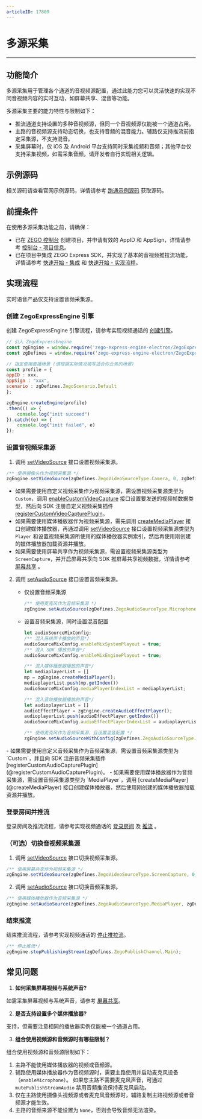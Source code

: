 ```yaml
---
articleID: 17809
---
```

# 多源采集

- - -
## 功能简介

多源采集用于管理各个通道的音视频源配置，通过此能力您可以灵活快速的实现不同音视频内容的实时互动，如屏幕共享、混音等功能。

多源采集主要的能力特性与限制如下：
- 推流通道支持设置的多种音视频源，但同一个音视频源仅能被一个通道占用。
- 主路的音视频源支持动态切换，也支持音频的混音能力。辅路仅支持推流前指定采集源，不支持混音。
- 采集屏幕时，仅 iOS 及 Android 平台支持同时采集视频和音频；其他平台仅支持采集视频，如需采集音频，请开发者自行实现相关逻辑。

## 示例源码

相关源码请查看官网示例源码，详情请参考 [跑通示例源码](!DownloadDemo/DownloadDemo) 获取源码。

## 前提条件

在使用多源采集功能之前，请确保：

- 已在 [ZEGO 控制台](https://console.zego.im) 创建项目，并申请有效的 AppID 和 AppSign，详情请参考 [控制台 - 项目信息](https://doc-zh.zego.im/article/12107)。
- 已在项目中集成 ZEGO Express SDK，并实现了基本的音视频推拉流功能，详情请参考 [快速开始 - 集成](!Integration/SDK_Integration) 和 [快速开始 - 实现流程](!Integration/Solution_Implementation)。


## 实现流程

<Warning title="注意">

实时语音产品仅支持设置音频采集源。

</Warning>



### 创建 ZegoExpressEngine 引擎

创建 ZegoExpressEngine 引擎流程，请参考实现视频通话的 [创建引擎](!Integration/Solution_Implementation#createEngine)。

```js
// 引入 ZegoExpressEngine
const zgEngine = window.require('zego-express-engine-electron/ZegoExpressEngine');
const zgDefines = window.require('zego-express-engine-electron/ZegoExpressDefines');

// 指定使用直播场景 (请根据实际情况填写适合你业务的场景)
const profile = {
appID : xxx,
appSign : "xxx",
scenario : zgDefines.ZegoScenario.Default
};

zgEngine.createEngine(profile)
.then(() => {
    console.log("init succeed")
}).catch((e) => {
    console.log("init failed", e)
});
```

### 设置音视频采集源

1. 调用 [setVideoSource](@setVideoSource) 接口设置视频采集源。

```js
/** 使用摄像头作为视频采集源 */
zgEngine.setVideoSource(zgDefines.ZegoVideoSourceType.Camera, 0, zgDefines.ZegoPublishChannel.Main)
```

<Note title="说明">


- 如果需要使用自定义视频采集作为视频采集源，需设置视频采集源类型为 `Custom`，调用 [enableCustomVideoCapture](@enableCustomVideoCapture) 接口设置要发送的视频帧数据类型，然后向 SDK 注册自定义视频采集插件 [registerCustomVideoCapturePlugin](@registerCustomVideoCapturePlugin)。
- 如果需要使用媒体播放器作为视频采集源，需先调用 [createMediaPlayer](@createMediaPlayer) 接口创建媒体播放器，再通过调用 [setVideoSource](@setVideoSource) 接口设置视频采集源类型为 `Player` 和设置视频采集源所使用的媒体播放器实例索引，然后再使用刚创建的媒体播放器加载资源并播放。
- 如果需要使用屏幕共享作为视频采集源，需设置视频采集源类型为 `ScreenCapture`，并开启屏幕共享向 SDK 推屏幕共享视频数据，详情请参考 [屏幕共享](!ExpressVideoSDK-Other_Functions/Share_Screen) 。


</Note>


2. 调用 [setAudioSource](@setAudioSource) 接口设置音频采集源。

    - 仅设置音频采集源
        ```js
        /** 使用麦克风作为音频采集源 */
        zgEngine.setAudioSource(zgDefines.ZegoAudioSourceType.Microphone, zgDefines.ZegoPublishChannel.Main)
        ```

    - 设置音频采集源，同时设置混音配置
        ```js
        let audioSourceMixConfig;
        /** 混入系统声卡播放的声音*/
        audioSourceMixConfig.enableMixSystemPlayout = true;
        /** 混入 SDK 播放的声音*/
        audioSourceMixConfig.enableMixEnginePlayout = true;

        /** 混入媒体播放器播放的声音*/
        let mediaplayerList = []
        mp = zgEngine.createMediaPlayer();
        mediaplayerList.push(mp.getIndex())
        audioSourceMixConfig.mediaPlayerIndexList = mediaplayerList;

        /** 混入音效播放器播放的声音*/
        let audioplayerList = []
        audioEffectPlayer = zgEngine.createAudioEffectPlayer();
        audioplayerList.push(audioEffectPlayer.getIndex())
        audioSourceMixConfig.audioEffectPlayerIndexList = audioplayerList ;

        /** 使用麦克风作为音频采集源，且设置混音配置 */
        zgEngine.setAudioSourceWithConfig(zgDefines.ZegoAudioSourceType.Microphone, audioSourceMixConfig);
        ```

<Note title="说明">
- 如果需要使用自定义音频采集作为音频采集源，需设置音频采集源类型为 `Custom`，并且向 SDK 注册音频采集插件 [registerCustomAudioCapturePlugin](@registerCustomAudioCapturePlugin)。
- 如果需要使用媒体播放器作为音频采集源，需设置音频采集源类型为 `MediaPlayer`，调用 [createMediaPlayer](@createMediaPlayer) 接口创建媒体播放器，然后使用刚创建的媒体播放器加载资源并播放。
</Note>

### 登录房间并推流

登录房间及推流流程，请参考实现视频通话的 [登录房间](!Integration/Solution_Implementation#loginRoom) 及 [推流](!Integration/Solution_Implementation#startPublishingStream) 。

### （可选）切换音视频采集源

1. 调用 [setVideoSource](@setVideoSource) 接口切换视频采集源。

```js
/** 使用屏幕共享作为视频采集源 */
zgEngine.setVideoSource(zgDefines.ZegoVideoSourceType.ScreenCapture, 0, zgDefines.ZegoPublishChannel.Main)
```

2. 调用 [setAudioSource](@setAudioSource) 接口切换音频采集源。

```js
/** 使用媒体播放器作为音频采集源 */
zgEngine.setAudioSource(zgDefines.ZegoAudioSourceType.MediaPlayer, zgDefines.ZegoPublishChannel.Main)
```

### 结束推流

结束推流流程，请参考实现视频通话的 [停止推拉流](!Integration/Solution_Implementation#stopPublishingStream)。

```js
/** 停止推流*/
zgEngine.stopPublishingStream(zgDefines.ZegoPublishChannel.Main);
```


## 常见问题

1. **如何采集屏幕视频与系统声音?**

如需采集屏幕视频与系统声音，请参考 [屏幕共享](!ExpressVideoSDK-Other_Functions/Share_Screen)。

2. **是否支持设置多个媒体播放器?**

支持，但需要注意相同的播放器实例仅能被一个通道占用。

3. **组合使用视频源和音频源时有哪些限制？**

组合使用视频源和音频源限制如下：
1. 主路不能使用媒体播放器的视频或音频源。
2. 辅路使用媒体播放器作为音视频源时，需要主路使用并启动麦克风设备（`enableMicrophone`）。
如果您主路不需要麦克风声音，可通过 `mutePublishStreamAudio` 禁用音频推流保持麦克风启动。
3. 仅在主路使用摄像头视频源或者麦克风音频源时，辅路复制主路视频源或者音频源才能生效。
4. 主路的音频来源不能设置为 `None`，否则会导致音频无法渲染。
